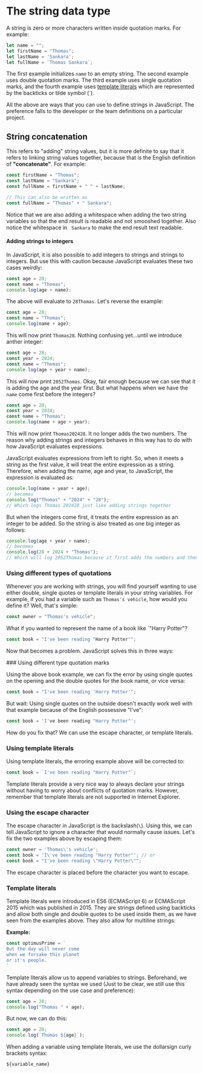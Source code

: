 
# The string data type

A string is zero or more characters written inside quotation marks. For example:

```js
let name = "";
let firstName = "Thomas";
let lastName = 'Sankara';
let fullName = `Thomas Sankara`;
```

The first example initializes `name` to an empty string. The second example uses double quotation marks. The third example uses single quotation marks, and the fourth example uses [template literals](#template-literals) which are represented by the backticks or tilde symbol (`).

All the above are ways that you can use to define strings in JavaScript. The preference falls to the developer or the team definitions on a particular project.

## String concatenation

This refers to "adding" string values, but it is more definite to say that it refers to linking string values together, because that is the English definition of **"concatenate"**. For example:

```js
const firstName = "Thomas";
const lastName = "Sankara";
const fullName = firstName + " " + lastName;

// This can also be written as
const fullName = "Thomas" + " Sankara";
```

Notice that we are also adding a whitespace when adding the two string variables so that the end result is readable and not smooshed together. Also notice the whitespace in ` Sankara` to make the end result text readable.

#### Adding strings to integers

In JavaScript, it is also possible to add integers to strings and strings to integers. But use this with caution because JavaScript evaluates these two cases weirdly:

```js
const age = 28;
const name = "Thomas";
console.log(age + name);
```

The above will evaluate to `28Thomas`. Let's reverse the example:

```js
const age = 28;
const name = "Thomas";
console.log(name + age);
```

This will now print `Thomas28`. Nothing confusing yet...until we introduce anther integer:

```js
const age = 28;
const year = 2024;
const name = "Thomas";
console.log(age + year + name);
```

This will now print `2052Thomas`. Okay, fair enough because we can see that it is adding the age and the year first. But what happens when we have the `name` come first before the integers?

```js
const age = 28;
const year = 2024;
const name = "Thomas";
console.log(name + age + year);
```

This will now print `Thomas202428`. It no longer adds the two numbers. The reason why adding strings and integers behaves in this way has to do with how JavaScript evaluates expressions.

JavaScript evaluates expressions from left to right. So, when it meets a string as the first value, it will treat the entire expression as a string. Therefore, when adding the name, age and year, to JavaScript, the expression is evaluated as:

```js
console.log(name + year + age); 
// becomes
console.log("Thomas" + "2024" + "28");
// Which logs Thomas 202428 just like adding strings together
```

But when the integers come first, it treats the entire expression as an integer to be added. So the string is also treated as one big integer as follows:

```js
console.log(age + year + name);
// becomes
console.log(28 + 2024 + "Thomas"); 
// Which will log 2052Thomas because it first adds the numbers and then the string
```

### Using different types of quotations

Whenever you are working with strings, you will find yourself wanting to use either double, single quotes or template literals in your string variables. For example, if you had a variable such as `Thomas's vehicle`, how would you define it? Well, that's simple:

```js
const owner = "Thomas's vehicle";
```

What if you wanted to represent the name of a book like `"Harry Potter"?

```js
const book = "I've been reading "Harry Potter"";
```

Now that becomes a problem. JavaScript solves this in three ways:

<Steps>
### Using different type quotation marks

Using the above book example, we can fix the error by using single quotes on the opening and the double quotes for the book name, or vice versa:

```js
const book = "I've been reading 'Harry Potter'";
```

But wait: Using single quotes on the outside doesn't exactly work well with that example because of the English possessive "I've":

```js
const book = 'I've been reading "Harry Potter"';
```

How do you fix that? We can use the escape character, or template literals.

### Using template literals

Using template literals, the erroring example above will be corrected to:

```js
const book = `I've been reading "Harry Potter"`;
```

Template literals provide a very nice way to always declare your strings without having to worry about conflicts of quotation marks. However, remember that template literals are not supported in Internet Explorer.

### Using the escape character

The escape character in JavaScript is the backslash(`\`). Using this, we can tell JavaScript to ignore a character that would normally cause issues. Let's fix the two examples above by escaping them:

```js
const owner = 'Thomas\'s vehicle';
const book = 'I\'ve been reading "Harry Potter"'; // or
const book = "I've been reading \"Harry Potter\"";
```

The escape character is placed before the character you want to escape.
</Steps>

### Template literals

Template literals were introduced in ES6 (ECMAScript 6) or ECMAScript 2015 which was published in 2015. They are strings defined using backticks and allow both single and double quotes to be used inside them, as we have seen from the examples above. They also allow for multiline strings:

**Example:**

```js
const optimusPrime = `
But the day will never come
when we forsake this planet
or it's people.
`
```

Template literals allow us to append variables to strings. Beforehand, we have already seen the syntax we used (Just to be clear, we still use this syntax depending on the use case and preference):

```js
const age = 28;
console.log("Thomas " + age);
```

But now, we can do this:

```js
const age = 28;
console.log(`Thomas ${age}`);
```

When adding a variable using template literals, we use the dollarsign curly brackets syntax: 

```js
${variable_name}
```
